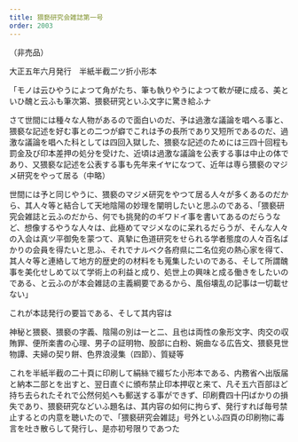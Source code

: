 ```yaml
---
title: 猥褻研究会雑誌第一号
order: 2003
---
```

（非売品）

大正五年六月発行　半紙半截二ツ折小形本

「モノは云ひやうによつて角がたち、筆も執りやうによつて軟が硬に成る、美といひ醜と云ふも筆次第、猥褻研究といふ文字に驚き給ふナ


さて世間には種々な人物があるので面白いのだ、予は過激な議論を唱へる事と、猥褻な記述を好む事との二つが癖でこれは予の長所であり又短所であるのだ、過激な議論を唱へた科としては四回入獄した、猥褻な記述のためには三四十回程も罰金及び印本差押の処分を受けた、近頃は過激な議論を公表する事は中止の体であり、又猥褻な記述を公表する事も先年来イヤになつて、近年は専ら猥褻のマジメ研究をやって居る（中略）


世間には予と同じやうに、猥褻のマジメ研究をやつて居る人々が多くあるのだから、其人々等と結合して天地陰陽の妙理を闡明したいと思ふのである、「猥褻研究会雑誌と云ふのだから、何でも挑発的のギワドイ事を書いてあるのだらうなど、想像するやうな人々は、此極めてマジメなのに呆れるだらうが、そんな人々の入会は真ツ平御免を蒙つて、真摯に色道研究をせられる学者態度の人々百名ばかりの会員を得たいと思ふ、それでナルベク各府県に二名位宛の熱心家を得て、其人々等と連絡して地方的歴史的の材料をも蒐集したいのである、そして所謂醜事を美化せしめて以て学術上の利益と成り、処世上の興味と成る働きをしたいのである、と云ふのが本会雑誌の主義綱要であるから、風俗壊乱の記事は一切載せない」

これが本誌発行の要旨である、そして其内容は

神秘と猥褻、猥褻の字義、陰陽の別は一と二、且也は両性の象形文字、肉交の収賄罪、便所楽書の心理、男子の証明物、股部に白粉、婉曲なる広告文、猥褻見世物譚、夫婦の契り餅、色界浪浸集（四節）、質疑等

これを半紙半截の二十頁に印刷して絹絲で綴ぢた小形本である、内務省へ出版届と納本二部とを出すと、翌日直ぐに頒布禁止印本押収と来て、凡そ五六百部ほど持ち去られたそれで公然何処へも郵送する事ができず、印刷費四十円ばかりの損失であり、猥褻研究などいふ題名は、其内容の如何に拘らず、発行すれば毎号禁止するとの内意を聴いたので、「猥褻研究会雑誌」号外といふ四頁の印刷物に毒言を吐き散らして発行し、是亦初号限りであつた